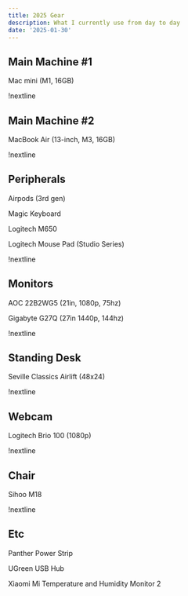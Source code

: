 ```yaml
---
title: 2025 Gear
description: What I currently use from day to day
date: '2025-01-30'
---
```


## Main Machine #1
Mac mini (M1, 16GB)

!nextline

## Main Machine #2
MacBook Air (13-inch, M3, 16GB)

!nextline

## Peripherals
Airpods (3rd gen)

Magic Keyboard

Logitech M650

Logitech Mouse Pad (Studio Series)

!nextline

## Monitors
AOC 22B2WG5 (21in, 1080p, 75hz)

Gigabyte G27Q (27in 1440p, 144hz)

!nextline

## Standing Desk
Seville Classics Airlift (48x24)

!nextline

## Webcam
Logitech Brio 100 (1080p)

!nextline

## Chair
Sihoo M18

!nextline

## Etc
Panther Power Strip

UGreen USB Hub

Xiaomi Mi Temperature and Humidity Monitor 2